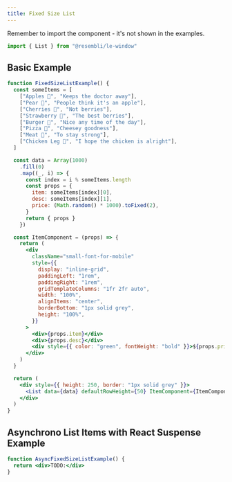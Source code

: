 ```yaml
---
title: Fixed Size List
---
```


Remember to import the component - it's not shown in the examples.

```js
import { List } from "@resembli/le-window"
```

## Basic Example


```jsx live
function FixedSizeListExample() {
  const someItems = [
    ["Apples 🍎", "Keeps the doctor away"],
    ["Pear 🍐", "People think it's an apple"],
    ["Cherries 🍒", "Not berries"],
    ["Strawberry 🍓", "The best berries"],
    ["Burger 🍔", "Nice any time of the day"],
    ["Pizza 🍕", "Cheesey goodness"],
    ["Meat 🍖", "To stay strong"],
    ["Chicken Leg 🍗", "I hope the chicken is alright"],
  ]

  const data = Array(1000)
    .fill(0)
    .map((_, i) => {
      const index = i % someItems.length
      const props = {
        item: someItems[index][0],
        desc: someItems[index][1],
        price: (Math.random() * 1000).toFixed(2),
      }
      return { props }
    })

  const ItemComponent = (props) => {
    return (
      <div
        className="small-font-for-mobile"
        style={{
          display: "inline-grid",
          paddingLeft: "1rem",
          paddingRight: "1rem",
          gridTemplateColumns: "1fr 2fr auto",
          width: "100%",
          alignItems: "center",
          borderBottom: "1px solid grey",
          height: "100%",
        }}
      >
        <div>{props.item}</div>
        <div>{props.desc}</div>
        <div style={{ color: "green", fontWeight: "bold" }}>${props.price}</div>
      </div>
    )
  }

  return (
    <div style={{ height: 250, border: "1px solid grey" }}>
      <List data={data} defaultRowHeight={50} ItemComponent={ItemComponent} />
    </div>
  )
}
```

## Asynchrono List Items with React Suspense Example

```jsx live
function AsyncFixedSizeListExample() {
  return <div>TODO:</div>
}
```
